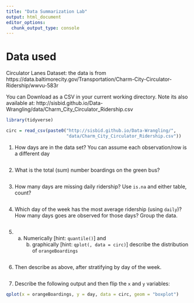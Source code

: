 ```yaml
---
title: "Data Summarization Lab"
output: html_document
editor_options: 
  chunk_output_type: console
---
```


# Data used

Circulator Lanes Dataset: the data is from https://data.baltimorecity.gov/Transportation/Charm-City-Circulator-Ridership/wwvu-583r

You can Download as a CSV in your current working directory.  Note its also available at:  http://sisbid.github.io/Data-Wrangling/data/Charm_City_Circulator_Ridership.csv

```r
library(tidyverse)

circ = read_csv(paste0("http://sisbid.github.io/Data-Wrangling/",
                       "data/Charm_City_Circulator_Ridership.csv"))
```



1. How days are in the data set?  You can assume each observation/row is a different day
```r

```

2. What is the total (sum) number boardings on the green bus?

```r

```

3.  How many days are missing daily ridership?  Use `is.na` and either table, count?
   
```r

```


4. Which day of the week has the most average ridership (using `daily`)?  How many days goes are observed for those days? Group the data.

```r

```



5. (a) Numerically [hint: `quantile()`] and 
		(b) graphically [hint: `qplot(, data = circ)`]
		 describe the distribution of `orangeBoardings`
```r

```

6. Then describe as above, after stratifying by day of the week.
```r

```

7.  Describe the following output and then flip the `x` and `y` variables:
```r
qplot(x = orangeBoardings, y = day, data = circ, geom = "boxplot")
```


